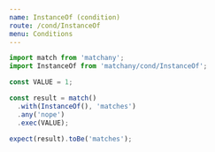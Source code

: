 ```yaml
---
name: InstanceOf (condition)
route: /cond/InstanceOf
menu: Conditions
---
```


```js
import match from 'matchany';
import InstanceOf from 'matchany/cond/InstanceOf';

const VALUE = 1;

const result = match()
  .with(InstanceOf(), 'matches')
  .any('nope')
  .exec(VALUE);

expect(result).toBe('matches');
```
